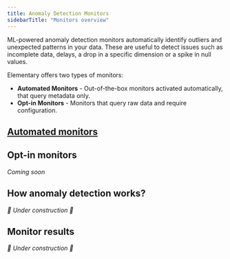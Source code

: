 ```yaml
---
title: Anomaly Detection Monitors
sidebarTitle: "Monitors overview"
---
```


<Snippet file="cloud/cloud-feature-tag.mdx" />

ML-powered anomaly detection monitors automatically identify outliers and unexpected patterns in your data.
These are useful to detect issues such as incomplete data, delays, a drop in a specific dimension or a spike in null values.

Elementary offers two types of monitors: 

- **Automated Monitors** - Out-of-the-box monitors activated automatically, that query metadata only. 
- **Opt-in Monitors** - Monitors that query raw data and require configuration.

## [Automated monitors](/features/anomaly-detection/automated-monitors)

<Snippet file="cloud/features/anomaly-detection/automated-monitors-intro.mdx" />

<Snippet file="cloud/features/anomaly-detection/automated-monitors-cards.mdx" />

## Opt-in monitors

_Coming soon_

## How anomaly detection works?

_🚧 Under construction 🚧_

## Monitor results

_🚧 Under construction 🚧_